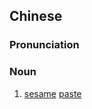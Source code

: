 ==Chinese==
{{zh-forms|s=麻酱}}

===Pronunciation===
{{zh-pron
|m=májiàng
|cat=n
}}

===Noun===
{{zh-noun}}

# [[sesame]] [[paste]]